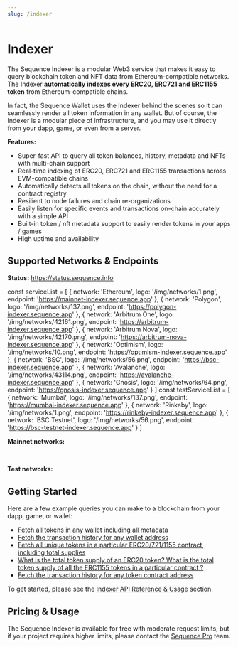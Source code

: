 ```yaml
---
slug: /indexer
---
```


# Indexer

The Sequence Indexer is a modular Web3 service that makes it easy to query blockchain token
and NFT data from Ethereum-compatible networks. The Indexer **automatically indexes every
ERC20, ERC721 and ERC1155 token** from Ethereum-compatible chains. 

In fact, the Sequence Wallet uses the Indexer behind the scenes so it can seamlessly
render all token information in any wallet. But of course, the Indexer is a modular piece
of infrastructure, and you may use it directly from your dapp, game, or even from
a server.

**Features:**
* Super-fast API to query all token balances, history, metadata and NFTs with multi-chain support
* Real-time indexing of ERC20, ERC721 and ERC1155 transactions across EVM-compatible chains
* Automatically detects all tokens on the chain, without the need for a contract registry
* Resilient to node failures and chain re-organizations
* Easily listen for specific events and transactions on-chain accurately with a simple API
* Built-in token / nft metadata support to easily render tokens in your apps / games
* High uptime and availability


## Supported Networks & Endpoints

**Status:** https://status.sequence.info

const serviceList = [
  { network: 'Ethereum', logo: '/img/networks/1.png', endpoint: 'https://mainnet-indexer.sequence.app' },
  { network: 'Polygon', logo: '/img/networks/137.png', endpoint: 'https://polygon-indexer.sequence.app' },
  { network: 'Arbitrum One', logo: '/img/networks/42161.png', endpoint: 'https://arbitrum-indexer.sequence.app' },
  { network: 'Arbitrum Nova', logo: '/img/networks/42170.png', endpoint: 'https://arbitrum-nova-indexer.sequence.app' },
  { network: 'Optimism', logo: '/img/networks/10.png', endpoint: 'https://optimism-indexer.sequence.app' },
  { network: 'BSC', logo: '/img/networks/56.png', endpoint: 'https://bsc-indexer.sequence.app' },
  { network: 'Avalanche', logo: '/img/networks/43114.png', endpoint: 'https://avalanche-indexer.sequence.app' },
  { network: 'Gnosis', logo: '/img/networks/64.png', endpoint: 'https://gnosis-indexer.sequence.app' }
]
const testServiceList = [
  { network: 'Mumbai', logo: '/img/networks/137.png', endpoint: 'https://mumbai-indexer.sequence.app' },
  { network: 'Rinkeby', logo: '/img/networks/1.png', endpoint: 'https://rinkeby-indexer.sequence.app' },
  { network: 'BSC Testnet', logo: '/img/networks/56.png', endpoint: 'https://bsc-testnet-indexer.sequence.app' }
]

**Mainnet networks:**

<SequenceServiceList serviceName="Indexer" serviceList={serviceList} />

<br />

**Test networks:**
<SequenceServiceList serviceName="Indexer" serviceList={testServiceList} />


## Getting Started

Here are a few example queries you can make to a blockchain from your dapp, game, or wallet: 

* [Fetch all tokens in any wallet including all metadata](/indexer/api#fetch-all-tokens-in-any-wallet)
* [Fetch the transaction history for any wallet address](/indexer/api#fetch-the-transaction-history-for-any-wallet-address)
* [Fetch all unique tokens in a particular ERC20/721/1155 contract, including total supplies](/indexer/api#fetch-all-unique-tokens-in-a-particular-erc207211155-contract-including-total-supplies)
* [What is the total token supply of an ERC20 token? What is the total token supply of
all the ERC1155 tokens in a particular contract ?](/indexer/api#fetch-all-unique-tokens-in-a-particular-erc207211155-contract-including-total-supplies)
* [Fetch the transaction history for any token contract address](/indexer/api#fetch-the-transaction-history-for-any-token-contract-address)

To get started, please see the [Indexer API Reference & Usage](/indexer/api) section.


## Pricing & Usage

The Sequence Indexer is available for free with moderate request limits, but if your project
requires higher limits, please contact the [Sequence Pro](https://pro.sequence.xyz) team.


